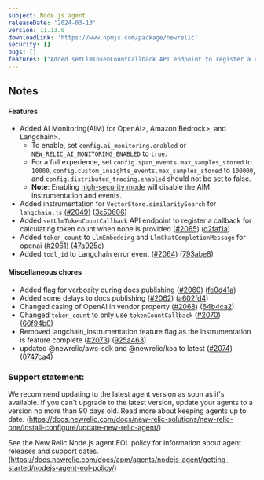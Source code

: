 ```yaml
---
subject: Node.js agent
releaseDate: '2024-03-13'
version: 11.13.0
downloadLink: 'https://www.npmjs.com/package/newrelic'
security: []
bugs: []
features: ["Added setLlmTokenCountCallback API endpoint to register a callback for calculating token count when none is provided","Added tool_id to langchain error event","Added instrumentation for VectorStore.similaritySearch for langchain.js","Added token_count to LlmEmbedding and LlmChatCompletionMessage for openai"]
---
```


## Notes

#### Features

* Added AI Monitoring(AIM) for <DoNotTranslate>OpenAI</DoNotTranslate>>, <DoNotTranslate>Amazon Bedrock</DoNotTranslate>>, and <DoNotTranslate>Langchain</DoNotTranslate>>.
  * To enable, set `config.ai_monitoring.enabled` or `NEW_RELIC_AI_MONITORING_ENABLED` to `true`.
  * For a full experience, set `config.span_events.max_samples_stored` to `10000`, `config.custom_insights_events.max_samples_stored` to `100000`, and `config.distributed_tracing.enabled` should not be set to false.
  * **Note**: Enabling [high-security mode](https://docs.newrelic.com/docs/apm/agents/manage-apm-agents/configuration/high-security-mode/) will disable the AIM instrumentation and events. 
* Added instrumentation for `VectorStore.similaritySearch` for `langchain.js` ([#2049](https://github.com/newrelic/node-newrelic/pull/2049)) ([3c50606](https://github.com/newrelic/node-newrelic/commit/3c50606a57a8dc18c91fe36e3b180bafd15a4cbc))
* Added `setLlmTokenCountCallback` API endpoint to register a callback for calculating token count when none is provided ([#2065](https://github.com/newrelic/node-newrelic/pull/2065)) ([d2faf1a](https://github.com/newrelic/node-newrelic/commit/d2faf1a4942aacefd8b92e0bc2dc11bd8b687328))
* Added `token_count` to `LlmEmbedding` and `LlmChatCompletionMessage` for openai ([#2061](https://github.com/newrelic/node-newrelic/pull/2061)) ([47a925e](https://github.com/newrelic/node-newrelic/commit/47a925eccce8e5b5d682b46277bbef5191f8b553))
* Added `tool_id` to Langchain error event ([#2064](https://github.com/newrelic/node-newrelic/pull/2064)) ([793abe8](https://github.com/newrelic/node-newrelic/commit/793abe8c9854b80fb1cf42f839a7db6a646cdc0b))

#### Miscellaneous chores

* Added flag for verbosity during docs publishing ([#2060](https://github.com/newrelic/node-newrelic/pull/2060)) ([fe0d41a](https://github.com/newrelic/node-newrelic/commit/fe0d41a86cba8da6173f5935e61c62b7dca75344))
* Added some delays to docs publishing ([#2062](https://github.com/newrelic/node-newrelic/pull/2062)) ([a602fd4](https://github.com/newrelic/node-newrelic/commit/a602fd48e929437e4bc933c4ce276989013c53f1))
* Changed casing of OpenAI in vendor property ([#2068](https://github.com/newrelic/node-newrelic/pull/2068)) ([64b4ca2](https://github.com/newrelic/node-newrelic/commit/64b4ca2750c9de8d9028fef515c15019e358a5d9))
* Changed `token_count` to only use `tokenCountCallback` ([#2070](https://github.com/newrelic/node-newrelic/pull/2070)) ([66f94b0](https://github.com/newrelic/node-newrelic/commit/66f94b05aa7018af6fa1db1d2d87de9013f23a5b))
* Removed langchain_instrumentation feature flag as the instrumentation is feature complete ([#2073](https://github.com/newrelic/node-newrelic/pull/2073)) ([925a463](https://github.com/newrelic/node-newrelic/commit/925a463c708b29c78567aecf78ac89ac226b7995))
* updated @newrelic/aws-sdk and @newrelic/koa to latest ([#2074](https://github.com/newrelic/node-newrelic/pull/2074)) ([0747ca4](https://github.com/newrelic/node-newrelic/commit/0747ca4f0f6615e1fbfcc734a36059960facf23e))


### Support statement:

We recommend updating to the latest agent version as soon as it's available. If you can't upgrade to the latest version, update your agents to a version no more than 90 days old. Read more about keeping agents up to date. (https://docs.newrelic.com/docs/new-relic-solutions/new-relic-one/install-configure/update-new-relic-agent/)

See the New Relic Node.js agent EOL policy for information about agent releases and support dates. (https://docs.newrelic.com/docs/apm/agents/nodejs-agent/getting-started/nodejs-agent-eol-policy/)